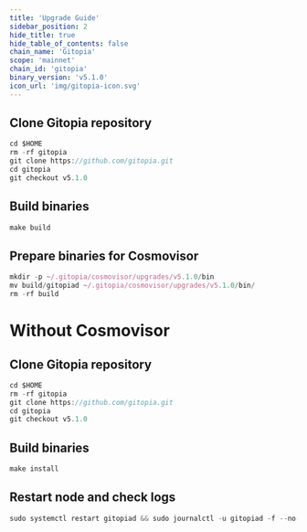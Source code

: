 ```yaml
---
title: 'Upgrade Guide'
sidebar_position: 2
hide_title: true
hide_table_of_contents: false
chain_name: 'Gitopia'
scope: 'mainnet'
chain_id: 'gitopia'
binary_version: 'v5.1.0'
icon_url: 'img/gitopia-icon.svg'
---
```



<PageTitle
  iconUrl="img/gitopia-icon.svg"
  title="Gitopia Upgrade Guide"
  chainId="gitopia"
  version="v5.1.0"
/>

## Clone Gitopia repository

```js
cd $HOME
rm -rf gitopia
git clone https://github.com/gitopia.git
cd gitopia
git checkout v5.1.0
```

## Build binaries

```js
make build
```

## Prepare binaries for Cosmovisor

```js
mkdir -p ~/.gitopia/cosmovisor/upgrades/v5.1.0/bin
mv build/gitopiad ~/.gitopia/cosmovisor/upgrades/v5.1.0/bin/
rm -rf build
```

# Without Cosmovisor

## Clone Gitopia repository

```js
cd $HOME
rm -rf gitopia
git clone https://github.com/gitopia.git
cd gitopia
git checkout v5.1.0
```

## Build binaries

```js
make install
```

## Restart node and check logs

```js
sudo systemctl restart gitopiad && sudo journalctl -u gitopiad -f --no-hostname -o cat
```
